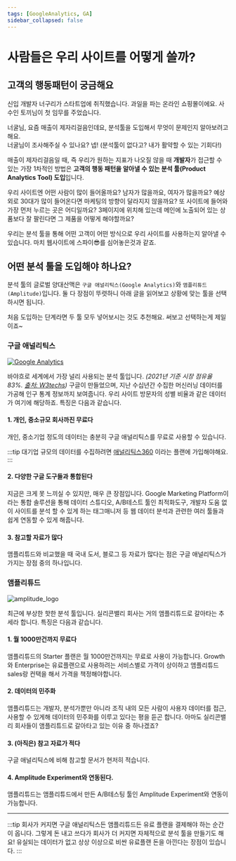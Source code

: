 ```yaml
---
tags: [GoogleAnalytics, GA]
sidebar_collapsed: false
---
```



# 사람들은 우리 사이트를 어떻게 쓸까?

## 고객의 행동패턴이 궁금해요

신입 개발자 너구리가 스타트업에 취직했습니다. 과일을 파는 온라인 쇼핑몰이에요. 사수인 토끼님이 첫 임무를 주었습니다.

<ChatBox avatar="rabbit-happy">
  너굴님, 요즘 매출이 제자리걸음인데요, 분석툴을 도입해서 무엇이 문제인지
  알아보려고 해요.
  <br />
  너굴님이 조사해주실 수 있나요?
</ChatBox>
<ChatBox avatar="raccoon-dizzy">
  넵! (분석툴이 없다고? 내가 활약할 수 있는 기회다!)
</ChatBox>

매출이 제자리걸음일 때, 즉 우리가 원하는 지표가 나오질 않을 때 **개발자**가 접근할 수 있는 가장 1차적인 방법은 **고객의 행동 패턴을 알아낼 수 있는 분석 툴(Product Analytics Tool) 도입**입니다.

우리 사이트엔 어떤 사람이 많이 들어올까요? 남자가 많을까요, 여자가 많을까요? 예상 외로 30대가 많이 들어온다면 마케팅의 방향이 달라지지 않을까요? 또 사이트에 들어와 가장 먼저 누르는 곳은 어디일까요? 3페이지에 위치해 있는데 메인에 노출되어 있는 상품보다 잘 팔린다면 그 제품을 어떻게 해야할까요?

우리는 분석 툴을 통해 어떤 고객이 어떤 방식으로 우리 사이트를 사용하는지 알아낼 수 있습니다. 마치 웹사이트에 스파이😎를 심어놓은것과 같죠.

## 어떤 분석 툴을 도입해야 하나요?

분석 툴의 글로벌 양대산맥은 `구글 애널리틱스(Google Analytics)`와 `앰플리튜드(Amplitude)`입니다. 둘 다 장점이 뚜렷하니 아래 글을 읽어보고 상황에 맞는 툴을 선택하시면 됩니다.<br/>

처음 도입하는 단계라면 두 툴 모두 넣어보시는 것도 추천해요. 써보고 선택하는게 제일이죠~

### 구글 애널리틱스

[![Google Analytics](./logo.png)](https://www.google.com/analytics)

바야흐로 세계에서 가장 널리 사용되는 분석 툴입니다. _(2021년 기준 시장 점유율 83%. [출처: W3techs](https://w3techs.com/technologies/overview/traffic_analysis))_ 구글이 만들었으며, 지난 수십년간 수집한 머신러닝 데이터를 가공해 인구 통계 정보까지 보여줍니다. 우리 사이트 방문자의 성별 비율과 같은 데이터가 여기에 해당하죠. 특징은 다음과 같습니다.

#### 1. 개인, 중소규모 회사까진 무료다

개인, 중소기업 정도의 데이터는 충분히 구글 애널리틱스를 무료로 사용할 수 있습니다.

:::tip
대기업 규모의 데이터를 수집하려면 [애널리틱스360](https://marketingplatform.google.com/intl/ko/about/analytics/compare/) 이라는 플랜에 가입해야해요.
:::

#### 2. 다양한 구글 도구들과 통합된다

지금은 크게 못 느끼실 수 있지만, 매우 큰 장점입니다. Google Marketing Platform이라는 통합 솔루션을 통해 데이터 스튜디오, A/B테스트 툴인 최적화도구, 개발자 도움 없이 사이트를 분석 할 수 있게 하는 태그매니저 등 웹 데이터 분석과 관련한 여러 툴들과 쉽게 연동할 수 있게 해줍니다.

#### 3. 참고할 자료가 많다

앰플리튜드와 비교했을 때 국내 도서, 블로그 등 자료가 많다는 점은 구글 애널리틱스가 가지는 장점 중의 하나입니다.

### 앰플리튜드

![amplitude_logo](https://user-images.githubusercontent.com/53820773/141646236-5255e210-6f1e-4d58-aef4-4ceb85af2653.png)

최근에 부상한 핫한 분석 툴입니다. 실리콘밸리 회사는 거의 앰플리튜드로 갈아타는 추세라 합니다. 특징은 다음과 같습니다.

#### 1. 월 1000만건까지 무료다

앰플리튜드의 Starter 플랜은 월 1000만건까지는 무료로 사용이 가능합니다. Growth와 Enterprise는 유료플랜으로 사용하려는 서비스별로 가격이 상이하고 앰플리튜드 sales랑 컨택을 해서 가격을 책정해야합니다.

#### 2. 데이터의 민주화

앰플리튜드는 개발자, 분석가뿐만 아니라 조직 내의 모든 사람이 사용자 데이터를 접근, 사용할 수 있게해 데이터의 민주화를 이루고 있다는 평을 듣곤 합니다. 아마도 실리콘밸리 회사들이 앰플리튜드로 갈아타고 있는 이유 중 하나겠죠?

#### 3. (아직은) 참고 자료가 적다

구글 애널리틱스에 비해 참고할 문서가 현저히 적습니다.

#### 4. Amplitude Experiment와 연동된다.

앰플리튜드는 앰플리튜드에서 만든 A/B테스팅 툴인 Amplitude Experiment와 연동이 가능합니다.

---

:::tip
회사가 커지면 구글 애널리틱스든 앰플리튜드든 유료 플랜을 결제해야 하는 순간이 옵니다.
그렇게 돈 내고 쓰다가 회사가 더 커지면 자체적으로 분석 툴을 만들기도 해요!
유실되는 데이터가 없고 상상 이상으로 비싼 유료플랜 돈을 아낀다는 장점이 있습니다.
:::
